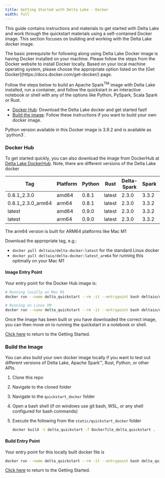 ```yaml
---
title: Getting Started with Delta Lake - Docker
width: full
---
```


This guide contains instructions and materials to get started with Delta Lake and work through the quickstart materials using a self-contained Docker image. This section focuses on building and working with the Delta Lake docker image.

<Info title="Note">
  The basic prerequisite for following along using Delta Lake Docker image is
  having Docker installed on your machine. Please follow the steps from the
  Docker website to install Docker locally. Based on your local machine
  operating system, please choose the appropriate option listed on the [Get
  Docker](https://docs.docker.com/get-docker/) page.
</Info>

Follow the steps below to build an Apache Spark<sup>TM</sup> image with Delta
Lake installed, run a container, and follow the quickstart in an interactive
notebook or shell with any of the options like Python, PySpark, Scala Spark or Rust.

- [Docker Hub](#docker-hub): Download the Delta Lake docker and get started fast!
- [Build the image](#build-the-image): Follow these instructions if you want to build your own docker image.

<Info title="Note">
  Python version available in this Docker image is 3.9.2 and is available as
  `python3`.
</Info>

### Docker Hub

To get started quickly, you can also download the image from DockerHub at [Delta Lake DockerHub](https://go.delta.io/dockerhub). Note, there are different versions of the Delta Lake docker

| Tag               | Platform | Python | Rust   | Delta-Spark | Spark | JupyterLab | Pandas | ROAPI |
| ----------------- | -------- | ------ | ------ | ----------- | ----- | ---------- | ------ | ----- |
| 0.8.1_2.3.0       | amd64    | 0.8.1  | latest | 2.3.0       | 3.3.2 | 3.6.3      | 1.5.3  | 0.9.0 |
| 0.8.1_2.3.0_arm64 | arm64    | 0.8.1  | latest | 2.3.0       | 3.3.2 | 3.6.3      | 1.5.3  | 0.9.0 |
| latest            | amd64    | 0.9.0  | latest | 2.3.0       | 3.3.2 | 3.6.3      | 1.5.3  | 0.9.0 |
| latest            | arm64    | 0.9.0  | latest | 2.3.0       | 3.3.2 | 3.6.3      | 1.5.3  | 0.9.0 |

<Info title="Note">
  The arm64 version is built for ARM64 platforms like Mac M1
</Info>

Download the appropriate tag, e.g.:

- `docker pull deltaio/delta-docker:latest` for the standard Linux docker
- `docker pull deltaio/delta-docker:latest_arm64` for running this optimally on your Mac M1

#### Image Entry Point

Your entry point for the Docker Hub image is:

```bash
# Running locally on Mac M1
docker run --name delta_quickstart --rm -it --entrypoint bash deltaio/delta-docker:latest_arm64
```

```bash
# Running on Linux VM
docker run --name delta_quickstart --rm -it --entrypoint bash deltaio/delta-docker:latest
```

Once the image has been built or you have downloaded the correct image, you can then move on to running the quickstart in a notebook or shell.

[Click here](../getting-started) to return to the Getting Started.

### Build the Image

You can also build your own docker image locally if you want to test out different versions of Delta Lake, Apache Spark™, Rust, Python, or other APIs.

1. Clone this repo
2. Navigate to the cloned folder
3. Navigate to the `quickstart_docker` folder
4. Open a bash shell (if on windows use git bash, WSL, or any shell configured for bash commands)
5. Execute the following from the `static/quickstart_docker` folder

   ```bash
   docker build -t delta_quickstart -f Dockerfile_delta_quickstart .
   ```

#### Build Entry Point

Your entry point for this locally built docker file is

```bash
docker run --name delta_quickstart --rm -it --entrypoint bash delta_quickstart
```

[Click here](../getting-started) to return to the Getting Started.
